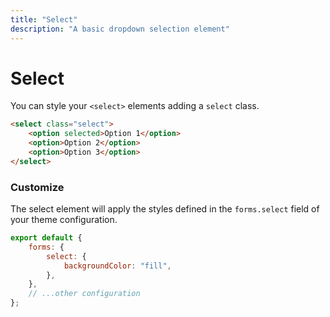 ```yaml
---
title: "Select"
description: "A basic dropdown selection element"
---
```


# Select

You can style your `<select>` elements adding a `select` class.

```html live=true
<select class="select">
    <option selected>Option 1</option>
    <option>Option 2</option>
    <option>Option 3</option>
</select>
```

### Customize

The select element will apply the styles defined in the `forms.select` field of your theme configuration.

```js title=siimple.config.js
export default {
    forms: {
        select: {
            backgroundColor: "fill",
        },
    },
    // ...other configuration
};
```
